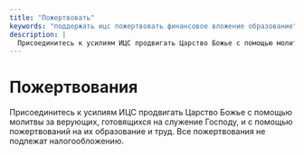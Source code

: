 ```yaml
---
title: "Пожертвовать"
keywords: "поддержать ицс пожертвовать финансовое вложение образование"
description: |
  Присоединитесь к усилиям ИЦС продвигать Царство Божье с помощью молитвы за верующих, готовящихся на служение Господу, и с помощью пожертвований на их образование и труд. Все пожертвования не подлежат налогообложению.
---
```


# Пожертвования

Присоединитесь к усилиям ИЦС продвигать Царство Божье с помощью молитвы за верующих, готовящихся на служение Господу, и с помощью пожертвований на их образование и труд. Все пожертвования не подлежат налогообложению.

<DonationDetails locale="ru" />
